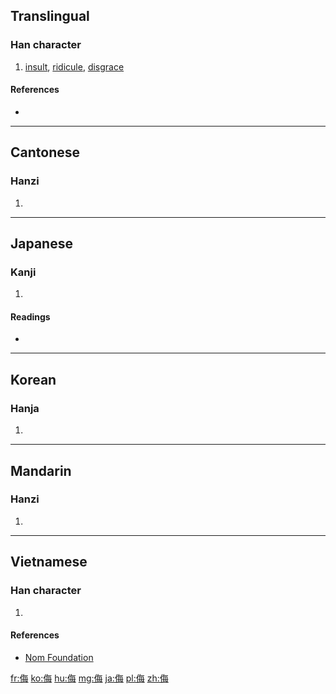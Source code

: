 ==Translingual==

===Han character===
{{Han char|rn=9|rad=人|as=07|sn=9|four=2825<sub>7</sub>|canj=人人田卜 (OOWY)|ids=⿰[[亻]][[每]]}}

# [[insult]], [[ridicule]], [[disgrace]]

====References====
* {{Han ref|kx=0103.010|dkj=00629|dj=0218.170|hdz=10163.010|uh=4FAE|ud=20398|bh=AB56|bd=43862}}

----

==Cantonese==

===Hanzi===
{{yue-hanzi|jyut=|y=mou5}}

# {{defn|lang=yue|sort=人07}}

----

==Japanese==

===Kanji===
{{ja-kanji|grade=c|rs=人07}}

# {{defn|lang=ja|sort=人07}}

====Readings====
* {{ja-readings|on=[[ぶ]] (bu)|kun=[[あなどる]] (anadoru), [[あなどり]] (anadori)}}

----

==Korean==

===Hanja===
{{ko-hanja|hangeul=모|rv=mo|mr=mo}}

# {{defn|lang=ko|sort=人07}}

----

==Mandarin==

===Hanzi===
{{cmn-hanzi|pin=[[wǔ]] ([[wu3]])|wg=wu<sup>3</sup>}}

# {{defn|lang=cmn|sort=人07}}

----

==Vietnamese==

===Han character===
{{vi-hantu|[[vũ]], [[vụ]]|rs=人07}}

# {{defn|lang=vi|sort=人07}}

====References====
*[http://nomfoundation.org/common/nom_details.php?codepoint=4fae Nom Foundation]

[[fr:侮]]
[[ko:侮]]
[[hu:侮]]
[[mg:侮]]
[[ja:侮]]
[[pl:侮]]
[[zh:侮]]